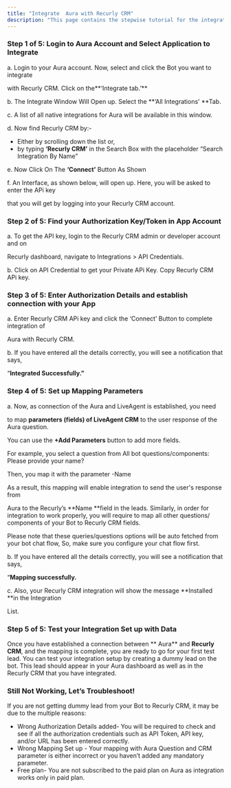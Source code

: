 ```yaml
---
title: "Integrate  Aura with Recurly CRM"
description: "This page contains the stepwise tutorial for the integration with  Aura"
---
```


### **Step 1 of 5: Login to  Aura Account and Select Application to Integrate**

a. Login to your  Aura account. Now, select and click the Bot you want to integrate

with Recurly CRM. Click on the**‘Integrate tab.’** 

b. The Integrate Window Will Open up. Select the **‘All Integrations’ **Tab.

c. A list of all native integrations for  Aura will be available in this window.

d. Now find Recurly CRM by:-

- Either by scrolling down the list or,
- by typing **‘Recurly CRM’** in the Search Box with the placeholder “Search Integration By Name”

e. Now Click On The **‘Connect’** Button As Shown

f. An Interface, as shown below, will open up. Here, you will be asked to enter the APi key

that you will get by logging into your Recurly CRM account.

### **Step 2 of 5: Find your Authorization Key/Token in App Account**

a. To get the API key, login to the Recurly CRM admin or developer account and on

Recurly dashboard, navigate to Integrations \> API Credentials.

b. Click on API Credential to get your Private APi Key. Copy Recurly CRM APi key.

### **Step 3 of 5: Enter Authorization Details and establish connection with your App**

a. Enter Recurly CRM APi key and click the ‘Connect’ Button to complete integration of

 Aura with Recurly CRM.

b. If you have entered all the details correctly, you will see a notification that says,

“**Integrated Successfully.”**

### **Step 4 of 5: Set up Mapping Parameters**

a. Now, as connection of the  Aura and LiveAgent is established, you need

to map **parameters (fields) of LiveAgent CRM** to the user response of the  Aura question.

You can use the **\+Add Parameters** button to add more fields.

For example, you select a question from All bot questions/components: Please provide your name?

Then, you map it with the parameter -Name

As a result, this mapping will enable integration to send the user's response from

 Aura to the Recurly’s **Name **field in the leads. Similarly, in order for integration to work properly, you will require to map all other questions/ components of your Bot to Recurly CRM fields.

Please note that these queries/questions options will be auto fetched from your bot chat flow, So, make sure you configure your chat flow first.

b. If you have entered all the details correctly, you will see a notification that says,

“**Mapping successfully.**

c. Also, your Recurly CRM integration will show the message **Installed **in the Integration

List.

### **Step 5 of 5: Test your Integration Set up with Data**

Once you have established a connection between ** Aura** and **Recurly CRM**, and the mapping is complete, you are ready to go for your first test lead. You can test your integration setup by creating a dummy lead on the bot. This lead should appear in your  Aura dashboard as well as in the Recurly CRM that you have integrated.

### **Still Not Working, Let’s Troubleshoot\!**

If you are not getting dummy lead from your Bot to Recurly CRM, it may be due to the multiple reasons:

- Wrong Authorization Details added- You will be required to check and see if all the authorization credentials such as API Token, API key, and/or URL has been entered correctly.
- Wrong Mapping Set up - Your mapping with  Aura Question and CRM parameter is either incorrect or you haven’t added any mandatory parameter.
- Free plan- You are not subscribed to the paid plan on  Aura as integration works only in paid plan.

 